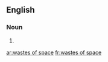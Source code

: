 ==English==

===Noun===
{{head|en|head=[[wastes]] of [[space]]}} {{p}}

# {{plural of|waste of space|lang=en}}

[[ar:wastes of space]]
[[fr:wastes of space]]